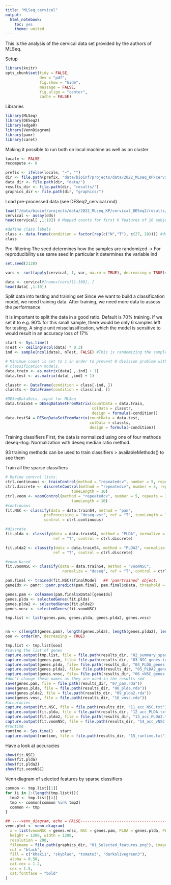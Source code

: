 ```yaml
---
title: "MLSeq_cervical"
output:
  html_notebook:
    toc: yes
    theme: united
---
```

This is the analysis of the cervical data set provided by the authors of MLSeq.



Setup
```r
library(knitr)
opts_chunk$set(tidy = FALSE,
               dev = "pdf",
               fig.show = "hide",
               message = FALSE,
               fig.align = "center",
               cache = FALSE)

```
Libraries
```r
library(MLSeq)
library(DESeq2)
library(edgeR)
library(VennDiagram)
library(pamr)
library(caret)

```
Making it possible to run both on local machine as well as on cluster
```r
locale <- FALSE
recompute <- 0

prefix <- ifelse(locale, "~", "")
dir <- file.path(prefix, "data/bioinf/projects/data/2022_MLseq_KP/cervical_MLSeq")
data_dir <- file.path(dir, "data/")
results_dir <- file.path(dir, "results/")
graphics_dir <- file.path(dir, "graphics/")
```
Load pre-processed data (see DESeq2_cervical.rmd)

```r
load("/data/bioinf/projects/data/2022_MLseq_KP/cervical_DESeq2/results/03_dds_pre_processed.Rdata")
cervical <- assay(dds)
head(cervical[ ,1:10]) # Mapped counts for first 6 features of 10 subjects.

#define class labels
class <- data.frame(condition = factor(rep(c("N","T"), c(27, 28)))) #due to exclusion of 29(N), 54 (T) and 15 (N)
class
```
Pre-filtering
The seed determines how the samples are randomized -> For reproducibility use same seed
In particular it determines the variable ind

```r
set.seed(2128)

vars <- sort(apply(cervical, 1, var, na.rm = TRUE), decreasing = TRUE)#sorting by variance. Highest: 747,902,689 Lowest: 4

data <- cervical#[names(vars)[1:100], ]
head(data[ ,1:10])
```
Split data into testing and training set
Since we want to build a classification model, we need training data.
After training, we need more data to assess the performance

It is important to split the data in a good ratio. Default is 70% training.
If we set it to e.g. 90% for this small sample, there would be only 6 samples
left for testing. A single unit missclassification, which the model is
sensitive to would result in an accuracy loss of 17%
```r
start <- Sys.time()
nTest <- ceiling(ncol(data) * 0.3)
ind <- sample(ncol(data), nTest, FALSE) #This is randomizing the samples

# Minimum count is set to 1 in order to prevent 0 division problem within
# classification models.
data.train <- as.matrix(data[ ,-ind] + 1)
data.test <- as.matrix(data[ ,ind] + 1)

classtr <- DataFrame(condition = class[-ind, ])
classts <- DataFrame(condition = class[ind, ])

#DESeqDataSets, input for MLSeq
data.trainS4 = DESeqDataSetFromMatrix(countData = data.train,
                                      colData = classtr,
                                      design = formula(~condition))
data.testS4 = DESeqDataSetFromMatrix(countData = data.test,
                                     colData = classts,
                                     design = formula(~condition))

```
Training classifiers
First, the data is normalized using one of four methods
deseq-rlog: Normalization with deseq median ratio method.

93 training methods can be used to train classifiers
> availableMethods() to see them

Train all the sparse classifiers

```r

# Define control lists.
ctrl.continuous <- trainControl(method = "repeatedcv", number = 5, repeats = 10)
ctrl.discrete <- discreteControl(method = "repeatedcv", number = 5, repeats = 10,
                             tuneLength = 10)
ctrl.voom <- voomControl(method = "repeatedcv", number = 5, repeats = 10,
                             tuneLength = 10)
#continuous
fit.NSC <- classify(data = data.trainS4, method = "pam",
                 preProcessing = "deseq-vst", ref = "T", tuneLength = 10,
                 control = ctrl.continuous)

#discrete
fit.plda <- classify(data = data.trainS4, method = "PLDA", normalize = "deseq",
                     ref = "T", control = ctrl.discrete)

fit.plda2 <- classify(data = data.trainS4, method = "PLDA2", normalize = "deseq",
                     ref = "T", control = ctrl.discrete)

#voom-based
fit.voomNSC <- classify(data = data.trainS4, method = "voomNSC",
                         normalize = "deseq", ref = "T", control = ctrl.voom)

pam.final <- trained(fit.NSC)$finalModel   ## 'pamrtrained' object.
geneIdx <- pamr:::pamr.predict(pam.final, pam.final$xData, threshold = pam.final$threshold, type = "nonzero")

genes.pam <- colnames(pam.final$xData)[geneIdx]
genes.plda <- selectedGenes(fit.plda)
genes.plda2 <- selectedGenes(fit.plda2)
genes.vnsc <- selectedGenes(fit.voomNSC)

tmp.list <- list(genes.pam, genes.plda, genes.plda2, genes.vnsc)


nn <- c(length(genes.pam), length(genes.plda), length(genes.plda2), length(genes.vnsc))
ooo <- order(nn, decreasing = TRUE)

tmp.list <- tmp.list[ooo]
#saving the list of genes
capture.output(tmp.list, file = file.path(results_dir, "02_summary_sparse_classifiers.txt"))
capture.output(genes.pam, file= file.path(results_dir, "03_NSC_genes.txt"))
capture.output(genes.plda, file= file.path(results_dir, "04_PLDA_genes.txt"))
capture.output(genes.plda2, file= file.path(results_dir, "05_PLDA2_genes.txt"))
capture.output(genes.vnsc, file= file.path(results_dir, "06_vNSC_genes.txt"))
#don't change these names as they are used in the results rmd
save(genes.pam, file = file.path(results_dir, "07_pam.rda"))
save(genes.plda, file = file.path(results_dir, "08_plda.rda"))
save(genes.plda2, file = file.path(results_dir, "09_plda2.rda"))
save(genes.vnsc, file = file.path(results_dir, "10_vnsc.rda"))
#accuracies
capture.output(fit.NSC, file = file.path(results_dir, "11_acc_NSC.txt"))
capture.output(fit.plda, file = file.path(results_dir, "12_acc_PLDA.txt"))
capture.output(fit.plda2, file = file.path(results_dir, "13_acc_PLDA2.txt"))
capture.output(fit.voomNSC, file = file.path(results_dir, "14_acc_vNSC.txt"))
#runtime
runtime <- Sys.time() - start
capture.output(runtime, file = file.path(results_dir, "15_runtime.txt"))
```
Have a look at accuracies

```r
show(fit.NSC)
show(fit.plda)
show(fit.plda2)
show(fit.voomNSC)
```
Venn diagram of selected features by sparse classifiers
```r
common <- tmp.list[[1]]
for (i in 2:(length(tmp.list))){
  tmp2 <- tmp.list[[i]]
  tmp <- common[common %in% tmp2]
  common <- tmp
}

## ----venn_diagram, echo = FALSE-----------------------------------------------
venn.plot <- venn.diagram(
  x = list(voomNSC = genes.vnsc, NSC = genes.pam, PLDA = genes.plda, PLDA2 = genes.plda2),
  height = 1200, width = 1200,
  resolution = 200,
  filename = file.path(graphics_dir, "01_Selected_features.png"), imagetype = "png",
  col = "black",
  fill = c("khaki1", "skyblue", "tomato3", "darkolivegreen3"),
  alpha = 0.50,
  cat.cex = 1.2,
  cex = 1.5,
  cat.fontface = "bold"
)
```
